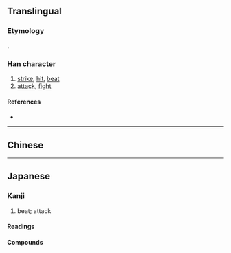 {{also|擊|击}}
{{character info/new}}
==Translingual==
{{Han simplified forms|擊|撃|击}}

===Etymology===
{{Han simp|擊|f=𣪠|t=軗}}.

===Han character===
{{Han char|rn=64|rad=手|as=11|sn=15|four=|canj=JEQ,XJEQ|ids=⿱軗手}}

# [[strike]], [[hit]], [[beat]]
# [[attack]], [[fight]]

====References====
* {{Han ref|kx=0453.191|dkj=12674|hdz=31940.021|uh=6483|ud=25731}}

----

==Chinese==
{{zh-see|擊|v}}

----

==Japanese==
{{ja-kanji forms|撃|擊}}

===Kanji===
{{ja-kanji|grade=c|rs=手11|kyu=擊}}

# beat; attack

====Readings====
{{ja-readings
|goon=きゃく
|kanon=けき
|kanyoon=げき
|kun=う-つ
}}

====Compounds====
{{der3|lang=ja
|{{ja-r|撃つ|うつ}}
|{{ja-r|攻%撃|こう%げき}}
|{{ja-r|遊%撃%手|ゆう%げき%しゅ}}
|{{ja-r|突%撃|とつ%げき}}
|{{ja-r|襲%撃|しゅう%げき}}
|{{ja-r|目%撃|もく%げき}}
|{{ja-r|雷%撃|らい%げき}}
|{{ja-r|撃%退|げき%たい|gloss=[[repel]]}}
|{{ja-r|銃%撃|じゅう%げき}}
|{{ja-r|衝%撃|しょう%げき}}
|{{ja-r|迎%撃|らい%げき}}
|{{ja-r|目%撃%者|もく%げき%しゃ}}
|{{ja-r|邀%撃|よう%げき}}
|{{ja-r|駁%撃|ばく%げき}}
|{{ja-r|相%撃ち|あい%うち}}
|{{ja-r|出%撃|しゅつ%げき}}
|{{ja-r|進%撃|しん%げき}}
|{{ja-r|電%撃|でん%げき}}}}